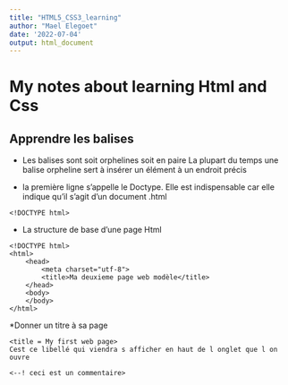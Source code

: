 ```yaml
---
title: "HTML5_CSS3_learning"
author: "Mael Elegoet"
date: '2022-07-04'
output: html_document
---
```



# My notes about learning Html and Css

## Apprendre les balises

* Les balises sont soit orphelines soit en paire
La plupart du temps une balise orpheline sert à insérer un élément à un endroit précis

* la première ligne s'appelle le Doctype. Elle est indispensable car elle indique qu'il s'agit d'un document .html

```premiere
<!DOCTYPE html>
```
* La structure de base d'une page Html

```structure
<!DOCTYPE html>
<html>
	<head>
		<meta charset="utf-8">
		<title>Ma deuxieme page web modèle</title>
	</head>
	<body>
	</body>
</html>

```

*Donner un titre à sa page

```titre

<title = My first web page>
Cest ce libellé qui viendra s afficher en haut de l onglet que l on ouvre

<--! ceci est un commentaire>


```


